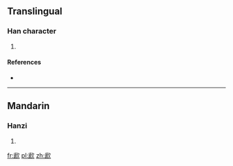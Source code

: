 ==Translingual==

===Han character===
{{Han char|rn=76|rad=欠|as=10|sn=14|four=7728<sub>2</sub>|canj=竹山弓人 (HUNO)|ids=⿰[[虒]][[欠]]}}

# {{defn|Han|sort=欠10}}

====References====
* {{Han ref|kx=0571.060|dkj=16166|dj=0959.050|hdz=32148.020|uh=6B4B|ud=27467|bh=E265|bd=57957}}

----

==Mandarin==

===Hanzi===
{{cmn-hanzi|pin=[[yí]] ([[yi2]])|wg=i<sup>2</sup>}}

# {{defn|lang=cmn|sort=欠10}}

[[fr:歋]]
[[pl:歋]]
[[zh:歋]]